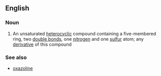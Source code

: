 ==English==

===Noun===
{{en-noun}}

#{{organic compound}} An unsaturated [[heterocyclic]] compound containing a five-membered ring, two [[double bonds]], one [[nitrogen]] and one [[sulfur]] atom; any [[derivative]] of this compound

===See also===
*[[oxazoline]]
